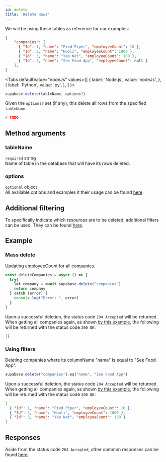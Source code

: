 ```yaml
---
id: delete
title: 'Delete Rows'
---
```



We will be using these tables as reference for our examples:
```json
{
    "companies": [
      { "Id": 1, "name": "Pied Piper", "employeeCount": 10 },
      { "Id": 2, "name": "Hooli", "employeeCount": 1000 },
      { "Id": 3, "name": "Yao Net", "employeeCount": 100 },
      { "Id": 4, "name": "See Food App", "employeeCount": null }
    ],
}
```

<Tabs
  defaultValue="nodeJs"
  values={[
    { label: 'Node.js', value: 'nodeJs', },
    { label: 'Python', value: 'py', },
  ]
}>
<TabItem value="nodeJs">

```js
supabase.delete(tableName, options?)

```
Given the `options?` set (if any), this delete all rows from the specified `tableName`.
</TabItem>

<TabItem value="py">

```py
# TODO
```
</TabItem>
</Tabs>

## Method arguments
### tableName
`required` string  
Name of table in the database that will have its rows deleted.

### options
`optional` object  
All available options and examples it their usage can be found [here](../library/options).

## Additional filtering
To specifically indicate which resources are to be deleted, additional filters can be used.
They can be found [here](../library/filters).

## Example

### Mass delete
Updating employeeCount for all companies.
```js
const deleteCompanies = async () => {
  try{
    let company = await supabase.delete("companies")
    return company
  } catch (error) {
    console.log("Error: ", error)
  }
}
```

Upon a successful deletion, the status code `204 Accepted` will be returned. 
When getting all companies again, as shown [by this example](../library/get#generic), 
the following will be returned with the status code `200 OK`:
```json
[]
```

### Using filters
Deleting companies where its columnName "name" is equal to "See Food App".
```js
supabase.delete("companies").eq("name", "See Food App")
```

Upon a successful deletion, the status code `204 Accepted` will be returned.
When getting all companies again, as shown [by this example](../library/get#generic), 
the following will be returned with the status code `200 OK`:
```json
[
  { "Id": 1, "name": "Pied Piper", "employeeCount": 10 },
  { "Id": 2, "name": "Hooli", "employeeCount": 1000 },
  { "Id": 3, "name": "Yao Net", "employeeCount": 100 }
]
```

## Responses
Aside from the status code `204 Accepted`, other common responses can be found [here](../library/responses).